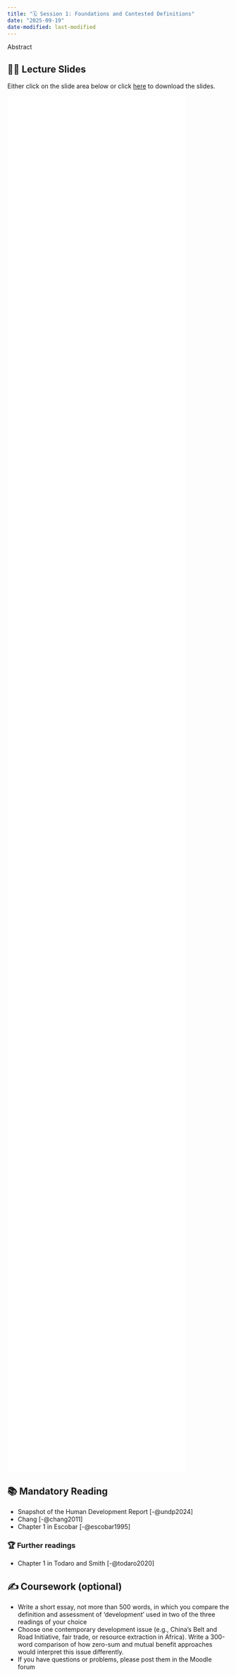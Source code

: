 ```yaml
---
title: "🗓️ Session 1: Foundations and Contested Definitions"
date: "2025-09-19"
date-modified: last-modified
---
```


Abstract

## 👨‍🏫 Lecture Slides 

Either click on the slide area below or click 
[here]() to download the slides.

```{=html}
<div class="embed-container">
  <iframe 
  src="/content/material/slides/E2-Basics-Functions.pdf" 
  style="border: 0.5px" 
  width="80%"
  height="80%"
  ></iframe>
</div>
```


## 📚 Mandatory Reading

- Snapshot of the Human Development Report [-@undp2024]
- Chang [-@chang2011]
- Chapter 1 in Escobar [-@escobar1995]

### 🏆 Further readings

- Chapter 1 in Todaro and Smith [-@todaro2020]

## ✍️ Coursework (optional)

- Write a short essay, not more than 500 words, in which you compare the definition and assessment of 'development' used in two of the three readings of your choice
- Choose one contemporary development issue (e.g., China's Belt and Road Initiative, fair trade, or resource extraction in Africa). Write a 300-word comparison of how zero-sum and mutual benefit approaches would interpret this issue differently.
- If you have questions or problems, please post them in the Moodle forum
